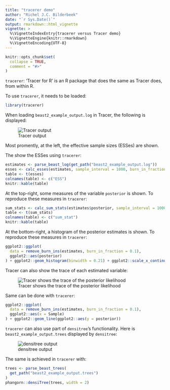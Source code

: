 ```yaml
---
title: "tracerer demo"
author: "Richel J.C. Bilderbeek"
date: "`r Sys.Date()`"
output: rmarkdown::html_vignette
vignette: >
  %\VignetteIndexEntry{tracerer versus Tracer demo}
  %\VignetteEngine{knitr::rmarkdown}
  %\VignetteEncoding{UTF-8}
---
```


```r
knitr::opts_chunk$set(
  collapse = TRUE,
  comment = "#>"
)
```


`tracerer`: 'Tracer for R' is an R package that does the same as
Tracer does, from within R. 

To use `tracerer`, it needs to be loaded:

```r
library(tracerer)
```

When loading `beast2_example_output.log` in Tracer, the following is displayed:

![Tracer output](tracer_example_output.png)

Most promently, at the left, the effective sample sizes (ESSes) are shown.

The show the ESSes using `tracerer`:

```r
estimates <- parse_beast_log(get_path("beast2_example_output.log"))
esses <- calc_esses(estimates, sample_interval = 1000, burn_in_fraction = 0.1)
table <- t(esses)
colnames(table) <- c("ESS")
knitr::kable(table)
```

At the top-right, some measures of the variable `posterior` is shown.
To reproduce these measures in `tracerer`:

```r
sum_stats <- calc_sum_stats(estimates$posterior, sample_interval = 1000, burn_in_fraction = 0.1)
table <- t(sum_stats)
colnames(table) <- c("sum_stat")
knitr::kable(table)
```

At the bottom-right, a histogram of the posterior estimates is shown.
To reproduce these measures in `tracerer`:

```r
ggplot2::ggplot(
  data = remove_burn_ins(estimates, burn_in_fraction = 0.1),
  ggplot2::aes(posterior) 
) + ggplot2::geom_histogram(binwidth = 0.21) + ggplot2::scale_x_continuous(breaks = seq(-75,-68))

```

Tracer can also show the trace of each estimated variable:

![Tracer shows the trace of the posterior likelihood](tracer_trace_posterior.png)

Same can be done with `tracerer`:

```r
ggplot2::ggplot(
  data = remove_burn_ins(estimates, burn_in_fraction = 0.1),
  ggplot2::aes(x = Sample) 
) + ggplot2::geom_line(ggplot2::aes(y = posterior))

```

`tracerer` can also use part of `densitree`'s functionality.
Here is `beast2_example_output.trees` displayed by `densitree`:

![densitree output](densitree_example_output.png)

The same is achieved in `tracerer` with:


```r
trees <- parse_beast_trees(
  get_path("beast2_example_output.trees")
)
phangorn::densiTree(trees, width = 2)
```

